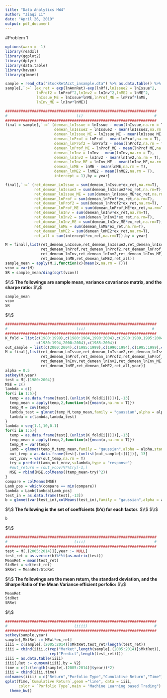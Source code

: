---
title: "Data Analytics HW4"
author: "Jiaqi Li"
date: "April 26, 2019"
output: pdf_document
---
#Problem 1
```{r}
options(warn = -1)
library(readxl)
library(ggplot2)
library(dplyr)
library(data.table)
library(haven)
library(glmnet)

sample = read_dta("StockRetAcct_insample.dta") %>% as.data.table() %>% na.omit()
sample[,`:=` (ex_ret = exp(lnAnnRet)-exp(lnRf),lnIssue2 = lnIssue^2, 
              lnProf2 = lnProf^2,lnInv2 = lnInv^2,lnME2 = lnME^2,
              lnIssue_ME = lnIssue*lnME,lnProf_ME = lnProf*lnME,
              lnInv_ME = lnInv*lnME)]

####################################################################
#                               (i)                                #
####################################################################
final = sample[,`:=` (demean_lnIssue = lnIssue - mean(lnIssue,na.rm = T),
                      demean_lnIssue2 = lnIssue2 - mean(lnIssue2,na.rm = T),
                      demean_lnIssue_ME = lnIssue_ME - mean(lnIssue_ME,na.rm = T),
                      demean_lnProf = lnProf - mean(lnProf,na.rm = T),
                      demean_lnProf2 = lnProf2 - mean(lnProf2,na.rm = T),
                      demean_lnProf_ME = lnProf_ME - mean(lnProf_ME,na.rm = T),
                      demean_lnInv = lnInv - mean(lnInv,na.rm = T),
                      demean_lnInv2 = lnInv2 - mean(lnInv2,na.rm = T),
                      demean_lnInv_ME = lnInv_ME - mean(lnInv_ME,na.rm = T),
                      demean_lnME = lnME - mean(lnME,na.rm = T),
                      demean_lnME2 = lnME2 - mean(lnME2,na.rm = T),
                      intercept = 1),by = year]

final[,`:=` (ret_demean_LnIssue = sum(demean_lnIssue*ex_ret,na.rm=T),
             ret_demean_lnIssue2 = sum(demean_lnIssue2*ex_ret,na.rm=T),
             ret_demean_lnIssue_ME = sum(demean_lnIssue_ME*ex_ret,na.rm=T),
             ret_demean_lnProf = sum(demean_lnProf*ex_ret,na.rm=T),
             ret_demean_lnProf2 = sum(demean_lnProf2*ex_ret,na.rm=T),
             ret_demean_lnProf_ME = sum(demean_lnProf_ME*ex_ret,na.rm=T),
             ret_demean_lnInv = sum(demean_lnInv*ex_ret,na.rm=T),
             ret_demean_lnInv2 = sum(demean_lnInv2*ex_ret,na.rm=T),
             ret_demean_lnInv_ME = sum(demean_lnInv_ME*ex_ret,na.rm=T),
             ret_demean_lnME = sum(demean_lnME*ex_ret,na.rm=T),
             ret_demean_lnME2 = sum(demean_lnME2*ex_ret,na.rm=T),
             ret_all = sum(intercept*ex_ret,na.rm=T)),by = year]

M = final[,list(ret_demean_LnIssue,ret_demean_lnIssue2,ret_demean_lnIssue_ME,
                ret_demean_lnProf,ret_demean_lnProf2,ret_demean_lnProf_ME,
                ret_demean_lnInv,ret_demean_lnInv2,ret_demean_lnInv_ME,
                ret_demean_lnME,ret_demean_lnME2,ret_all)]
sample_mean = apply(M,2,function(x){mean(x,na.rm = T)})
vcov = var(M)
SR = sample_mean/diag(sqrt(vcov))
```

$\\$
**The followings are sample mean, variance covariance matrix, and the sharpe ratio:**
$\\$

```{r}
sample_mean
vcov
SR
```

$\\$


```{r}
####################################################################
#                               (ii)                              #
####################################################################
K_fold = list(c(1980:1999),c(1980:1984,1990:2004),c(1980:1989,1995:2004),
              c(1980:1994,2000:2004),c(1985:2004))
out_sample = list(c(2000:2004),c(1985:1999),c(1990:1994),c(1995:1999),c(1980:1984))
M = final[,list(ret_demean_LnIssue,ret_demean_lnIssue2,ret_demean_lnIssue_ME,
                ret_demean_lnProf,ret_demean_lnProf2,ret_demean_lnProf_ME,
                ret_demean_lnInv,ret_demean_lnInv2,ret_demean_lnInv_ME,
                ret_demean_lnME,ret_demean_lnME2,ret_all,year)]
alpha = 0.5
setkey(M,year)
test = M[.(1980:2004)]
MSE = c()
lambda = c()
for(i in 1:5){
  temp = as.data.frame(test[.(unlist(K_fold[i]))])[,-13]
  temp_mean = apply(temp,2,function(x){mean(x,na.rm = T)})
  temp_M = cov(temp)
  lambda_test = glmnet(temp_M,temp_mean,family = "gaussian",alpha = alpha,standardize = T)$lambda
  lambda = c(lambda,lambda_test)
}
lambda = seq(1.1,10,0.1)
for(i in 1:5){
  temp = as.data.frame(test[.(unlist(K_fold[i]))])[,-13]
  temp_mean = apply(temp,2,function(x){mean(x,na.rm = T)})
  temp_M = var(temp)
  Lamb = glmnet(temp_M,temp_mean,family = "gaussian",alpha = alpha,standardize = T,lambda = lambda)
  out_temp = as.data.frame(test[.(unlist(out_sample[i]))])[,-13]
  out_vcov = var(out_temp,na.rm = T)
  try = predict(Lamb,out_vcov,s=lambda,type = "response")
  #out_return = (out_vcov)%*%try[-1,]
  MSE = rbind(MSE,colMeans((temp_mean-try)^2))
}
compare = colMeans(MSE)
Lamb_pos = which(compare == min(compare))
lambda = Lamb$lambda[Lamb_pos]
test_in = as.data.frame(test[,-13])
b = glmnet(var(test_in),colMeans(test_in),family = "gaussian",alpha = alpha,standardize = T,lambda = lambda)$beta
```

$\\$
**The following is the set of coeffcients (b's) for each factor.**
$\\$
$\\$
```{r}
b
```

$\\$


```{r}
####################################################################
#                              (iii)                               #
####################################################################
test = M[.(2005:2014)][,year := NULL]
test_ret = as.vector(b)%*%t(as.matrix(test))
MeanRet = mean(test_ret)
StdRet = sd(test_ret)
SRRet = MeanRet/StdRet
```


$\\$
**The followings are the mean return, the standard deviation, and the Sharpe Ratio of the Mean Variance efficient porfolio:**
$\\$


```{r}
MeanRet
StdRet
SRRet
```


$\\$


```{r}
####################################################################
#                              (iiii)                              #
####################################################################
setkey(sample,year)
sample[,MktRet := MEwt*ex_ret]
iiii = c(sample[.(2005:2014)]$MktRet,test_ret/length(test_ret))
iiii = cbind(iiii,c(rep("Market",length(sample[.(2005:2014)]$MktRet)),
                    rep("Predict",length(test_ret))))
iiii = as.data.table(iiii)
iiii[,Ret := cumsum(iiii),by = V2]
time = c(1:(length(sample[.(2005:2014)]$year))*2)
iiii = cbind(iiii,time)
colnames(iiii) = c("Return","Porfolio Type","Cumulative Return","Time")
qplot(Time,`Cumulative Return`,geom ="line", data = iiii,
      color = `Porfolio Type`,main = "Machine Learning based Trading") +
  theme_bw()
```